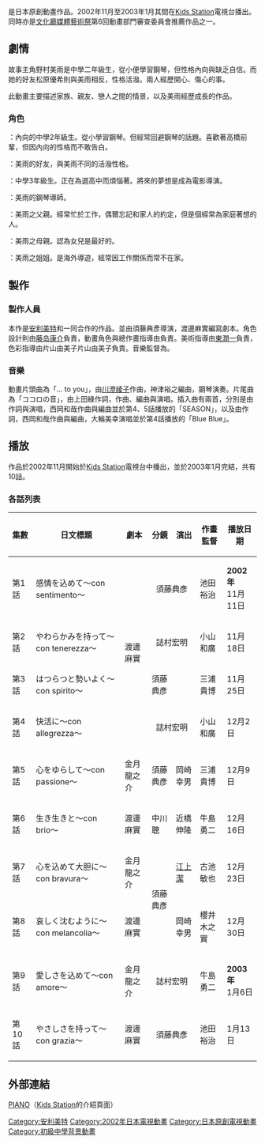 {{Otheruses
|subject= [[日本動畫|日本動畫]]作品
|other= 「PIANO」名称相近或相同的条目
|鋼琴
|disambig= no
}}
{{unreferenced|time=2016-07-02T12:45:42+00:00}}
{{Infobox animanga/Headerofja
| title           = Piano
| image           = Piano The Melody of a Young Girl's Heart, DVD Vol. 2 Front cover.jpg
| caption         = 由{{link-ja|Right Stuf|Right Stuf}}發售之DVD第2卷封面
| japanese        = ピアノ
| romaji          = Piano
| genre           = [[戲劇|戲劇]], [[浪漫_(愛)|浪漫]]
}}
{{Infobox animanga/TVAnime
| 標題            =
| 圖像            =
| 原案            =
| 原作            = [[安利美特|安利美特]]、{{link-ja|渡邊麻實|渡辺麻実}}
| 總導演          =
| 導演            = {{link-ja|須藤典彥|須藤典彦}}
| 劇本統籌        =
| 編劇            = 渡邊麻實、{{link-ja|金月龍之介|金月龍之介}}
| 人物原案        =
| 人物設定        = [[藤岛康介|藤岛康介]]、{{link-ja|池田裕治|池田裕治}}
| 機械設定        =
| 音樂            = {{link-ja|神津裕之|神津裕之}}、[[川澄綾子|川澄綾子]]
| 音樂製作        =
| 動畫製作        = [[OLM|OLM]]
| 製作            = 安利美特、[[Kids_Station|Kids Station]]、[[NBC環球娛樂|NBC環球娛樂]]
| 代理發行        =
| 其他代理發行    =
| 播放電視台      = Kids Station
| 其他電視台      =
| 播放開始        = 2002年11月11日
| 播放結束        = 2003年1月13日
| 網路            =
| 話數            = 全10話
| 其他            =
}}
{{Infobox animanga/Footerofja}}

{{日本作品|PIANO|ピアノ}}是日本原創動畫作品。2002年11月至2003年1月其間在[[Kids_Station|Kids Station]]電視台播出。同時亦是[[文化廳媒體藝術祭|文化廳媒體藝術祭]]第6回動畫部門審查委員會推薦作品之一。

== 劇情 ==
故事主角野村美雨是中學二年級生，從小便學習鋼琴，但性格內向與缺乏自信。而她的好友松原優希則與美雨相反，性格活潑。兩人經歷開心、傷心的事。

此動畫主要描述家族、親友、戀人之間的情景，以及美雨經歷成長的作品。

=== 角色 ===
{{jp |c='''野村美雨''' |j=野村 美雨 |rm=Nomura Miu}}：內向的中學2年級生。從小學習鋼琴。但經常回避鋼琴的話題。喜歡著高橋前輩，但因內向的性格而不敢告白。

{{jp |c='''松原優希''' |j=松原 優希 |rm=Matsubara Yuki}}：美雨的好友，與美雨不同的活潑性格。

{{jp |c='''高橋一也''' |j=高橋 一也 |rm=Takahashi Kazuya}}：中學3年級生。正在為選高中而煩惱著。將來的夢想是成為電影導演。

{{jp |c='''白川先生''' |j=白川先生 |rm=Shirakawa Sensei}}：美雨的鋼琴導師。

{{jp |c='''野村誠司''' |j=野村 誠司 |rm=Nomura Seiji}}：美雨之父親。經常忙於工作，偶爾忘記和家人的約定，但是個經常為家庭著想的人。

{{jp |c='''野村瞳''' |j=野村 瞳 |rm=Nomura hitomi}}：美雨之母親。認為女兒是最好的。

{{jp |c='''野村曉子''' |j=野村 暁子 |rm=Nomura akiko}}：美雨之姐姐。是海外導遊，經常因工作關係而常不在家。

== 製作 ==
=== 製作人員 ===
本作是[[安利美特|安利美特]]和{{link-ja|渡邊麻實|渡辺麻実}}一同合作的作品。並由須藤典彥導演，渡邊麻實編寫劇本。角色設計則由[[藤岛康介|藤岛康介]]負責，動畫角色與總作畫指導由{{link-ja|池田裕治|池田裕治}}負責。美術指導由[[東潤一|東潤一]]負責，色彩指導由片山由美子片山由美子負責。音樂監督為{{link-ja|渡邊淳|渡辺淳 (音響監督)}}。

=== 音樂 ===
動畫片頭曲為「… to you」，由[[川澄綾子|川澄綾子]]作曲，神津裕之編曲，鋼琴演奏。片尾曲為「ココロの音」，由上田綠作詞，{{link-ja|上野洋子|上野洋子}}作曲、編曲與演唱。插入曲有兩首，分別是由{{link-ja|藤重政孝|藤重政孝}}作詞與演唱，西岡和哉作曲與編曲並於第4、5話播放的「SEASON」，以及由{{link-ja|只野菜摘|只野菜摘}}作詞，西岡和哉作曲與編曲，大輪美幸演唱並於第4話播放的「Blue Blue」。

== 播放 ==
作品於2002年11月開始於[[Kids_Station|Kids Station]]電視台中播出，並於2003年1月完結，共有10話。

=== 各話列表 ===
{| class="wikitable" style="font-size:small; margin:0 auto; text-align:center;"
|-
!集數!!日文標題!!劇本!!分鏡!!演出!!作畫監督!!播放日期
|-
|第1話||感情を込めて〜con sentimento〜||rowspan="4"|渡邊麻實||colspan="2" style="text-align:center"|須藤典彥||池田裕治||'''2002年'''<br />11月11日
|-
|第2話||やわらかみを持って〜con tenerezza〜||colspan="2" style="text-align:center"|誌村宏明||小山和廣||11月18日
|-
|第3話||はつらつと勢いよく〜con spirito〜||須藤典彥||{{link-ja|木宮茂|木宮茂}}||三浦貴博||11月25日
|-
|第4話||快活に〜con allegrezza〜||colspan="2" style="text-align:center"|誌村宏明||小山和廣||12月2日
|-
|第5話||心をゆらして〜con passione〜||金月龍之介||須藤典彥||岡崎幸男||三浦貴博||12月9日
|-
|第6話||生き生きと〜con brio〜||渡邊麻實||中川聰||近橋伸隆||牛島勇二||12月16日
|-
|第7話||心を込めて大胆に〜con bravura〜||金月龍之介||rowspan="2"|須藤典彥||[[江上潔|江上潔]]||古池敏也||12月23日
|-
|第8話||哀しく沈むように〜con melancolia〜||渡邊麻實||岡崎幸男||櫻井木之實||12月30日
|-
|第9話||愛しさを込めて〜con amore〜||金月龍之介||colspan="2" style="text-align:center"|誌村宏明||牛島勇二||'''2003年'''<br />1月6日
|-
|第10話||やさしさを持って〜con grazia〜||渡邊麻實||colspan="2" style="text-align:center"|須藤典彥||池田裕治||1月13日
|}

== 外部連結 ==
[https://web.archive.org/web/20120603135016/http://www.kids-station.com/minisite/piano/ PIANO]（[[Kids_Station|Kids Station]]的介紹頁面）

{{OLM}}
[[Category:安利美特|Category:安利美特]]
[[Category:2002年日本電視動畫|Category:2002年日本電視動畫]]
[[Category:日本原創電視動畫|Category:日本原創電視動畫]]
[[Category:初級中學背景動畫|Category:初級中學背景動畫]]